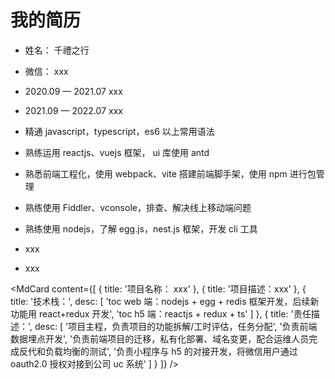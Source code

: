 # 我的简历

<MdTitle text="基本信息" />

- 姓名： 千禮之行

- 微信： xxx

<MdTitle text="教育经历" />

- 2020.09 — 2021.07 xxx

- 2021.09 — 2022.07 xxx

<MdTitle text="个人优势" />

- 精通 javascript，typescript，es6 以上常用语法

- 熟练运用 reactjs、vuejs 框架， ui 库使用 antd

- 熟悉前端工程化，使用 webpack、vite 搭建前端脚手架，使用 npm 进行包管理

- 熟练使用 Fiddler、vconsole，排查、解决线上移动端问题

- 熟练使用 nodejs，了解 egg.js，nest.js 框架，开发 cli 工具

<MdTitle text="工作经历" />

- xxx

- xxx

<MdTitle text="项目经验" />

<MdCard
  content={[
    {
      title: '项目名称： xxx'
    },
    {
      title: '项目描述：xxx'
    },
    {
      title: '技术栈：',
      desc: [
        'toc web 端：nodejs + egg + redis 框架开发，后续新功能用 react+redux 开发',
        'toc h5 端：reactjs + redux + ts'
      ]
    },
    {
      title: '责任描述：',
      desc: [
        '项目主程，负责项目的功能拆解/工时评估，任务分配',
        '负责前端数据埋点开发',
        '负责前端项目的迁移，私有化部署、域名变更，配合运维人员完成反代和负载均衡的测试',
        '负责小程序与 h5 的对接开发，将微信用户通过 oauth2.0 授权对接到公司 uc 系统'
      ]
    }
  ]}
/>
